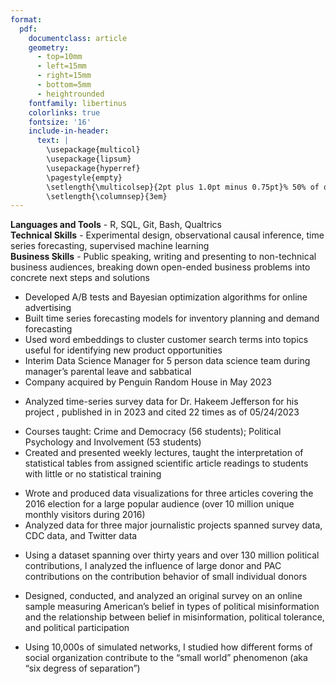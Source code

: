 ```yaml
---
format: 
  pdf: 
    documentclass: article
    geometry:
      - top=10mm
      - left=15mm
      - right=15mm
      - bottom=5mm
      - heightrounded
    fontfamily: libertinus
    colorlinks: true
    fontsize: '16'
    include-in-header: 
      text: |
        \usepackage{multicol}
        \usepackage{lipsum}
        \usepackage{hyperref}
        \pagestyle{empty}
        \setlength{\multicolsep}{2pt plus 1.0pt minus 0.75pt}% 50% of original values
        \setlength{\columnsep}{3em}
---
```

<!-- TITLE -->
\begin{huge}\begin{center}{\bf DAVID NIELD}\end{center}\end{huge}

<!-- CONTACT INFO -->
\begin{center}nield.dr@gmail.com ∙ \href{https://dnield.com}{Website} ∙ \href{https://github.com/davidnield}{Github} ∙ \href{https://www.linkedin.com/in/david-nield/}{LinkedIn}
\end{center}
\vspace{15pt}

<!-- EDUCATION: 1ST BULLET -->
\begin{large}
  {\bf EDUCATION}
  \vspace{3pt}
  \hrule
  \begin{multicols}{2}
    \begin{flushleft}{\bf University of California, Berkeley}\end{flushleft}
    \begin{flushright}Berkeley, CA\end{flushright}
  \end{multicols}
  \vspace{-0.17cm}
  \begin{multicols}{2}
    \begin{flushleft}M.A., Political Science \end{flushleft}
  \end{multicols}
  \vspace{-0.25cm}
  \textit{Thesis: Measuring inter-donor influence in FEC data (1979-2014)}
\end{large}

\vspace{0.2cm}

<!-- EDUCATION: 2ND BULLET -->
\begin{large}
  \begin{multicols}{2}
    \begin{flushleft}{\bf The Ohio State University}\end{flushleft}
    \begin{flushright}Columbus, OH\end{flushright}
  \end{multicols}
  \vspace{-0.17cm}
  \begin{multicols}{2}
    \begin{flushleft}B.S., Political Science; Minor in Statistics\end{flushleft}
  \end{multicols}
  \vspace{-0.25cm}
  \textit{Thesis: The Misperceiving Voter}
\end{large}

\vspace{3pt}

<!-- SKILLS -->
\begin{large}{\bf SKILLS}
  \vspace{3pt}
  \hrule
\end{large}
\vspace{0cm}
**Languages and Tools** - R, SQL, Git, Bash, Qualtrics    
**Technical Skills** - Experimental design, observational causal inference, time series forecasting, supervised machine learning    
**Business Skills** - Public speaking, writing and presenting to non-technical business audiences, breaking down open-ended business problems into concrete next steps and solutions

\vspace{3pt}

<!-- EXPERIENCE : 1ST BULLET-->
\begin{large}{\bf EXPERIENCE}
  \vspace{3pt}
  \hrule
  \begin{multicols}{2}
    \begin{flushleft}{\bf Callisto Media, Inc.}\end{flushleft}
    \begin{flushright}July 2019-May 2023\end{flushright}
  \end{multicols}
  \vspace{-0.17cm}
  \begin{multicols}{2}
    \begin{flushleft}\textit{Data Scientist}\end{flushleft}
    \begin{flushright}Oakland, CA\end{flushright}\end
  {multicols}
\end{large}
\vspace{-0.16cm}
* Developed A/B tests and Bayesian optimization algorithms for online advertising
* Built time series forecasting models for inventory planning and demand forecasting
* Used word embeddings to cluster customer search terms into topics useful for identifying new product opportunities
* Interim Data Science Manager for 5 person data science team during manager's parental leave and sabbatical
* Company acquired by Penguin Random House in May 2023

\vspace{7pt}

<!-- EXPERIENCE : 2ND BULLET -->
\begin{large}
  \begin{multicols}{2}
    \begin{flushleft}{\bf Stanford University}\end{flushleft}
    \begin{flushright}Mar 2019-Jun 2019\end{flushright}
  \end{multicols}
  \vspace{-0.17cm}
  \begin{multicols}{2}
    \begin{flushleft}\textit{Research Assistant}\end
    {flushleft}\begin{flushright}Stanford, CA\end
    {flushright}
  \end{multicols}
\end{large}
\vspace{-0.16cm}
* Analyzed time-series survey data for Dr. Hakeem Jefferson for his project \textit{The Curious Case of Black Conservatives: Assessing the Validity of the Liberal-Conservative Scale among Black Americans}, published in \textit{Public Opinion Quarterly} in 2023 and cited 22 times as of 05/24/2023 

\vspace{7pt}

<!-- EXPERIENCE : 3RD BULLET -->
\begin{large}
  \begin{multicols}{2}
    \begin{flushleft}{\bf University of California, Berkeley}\end{flushleft}
    \begin{flushright}Aug 2018-May 2019\end{flushright}
  \end{multicols}
  \vspace{-0.17cm}
  \begin{multicols}{2}
    \begin{flushleft}\textit{Graduate Student Instructor}\end{flushleft}
    \begin{flushright}Berkeley, CA\end{flushright}
  \end{multicols}
\end{large}
\vspace{-0.16cm}
* Courses taught: Crime and Democracy (56 students); Political Psychology and Involvement (53 students)
* Created and presented weekly lectures, taught the interpretation of statistical tables from assigned scientific article readings to students with little or no statistical training

\vspace{7pt}

<!-- EXPERIENCE : 4TH BULLET -->
\begin{large}
  \begin{multicols}{2}
    \begin{flushleft}{\bf FiveThirtyEight}\end{flushleft}
    \begin{flushright}Jun 2016-Aug 2016\end{flushright}
  \end{multicols}
  \vspace{-0.17cm}
  \begin{multicols}{2}
    \begin{flushleft}\textit{Politics Intern}\end{flushleft}
    \begin{flushright}New York, NY\end{flushright}
  \end{multicols}
\end{large}
\vspace{-0.16cm}
* Wrote and produced data visualizations for three articles covering the 2016 election for a large popular audience (over 10 million unique monthly visitors during 2016)
* Analyzed data for three major journalistic projects spanned survey data, CDC data, and Twitter data

\vspace{7pt}

<!-- PERSONAL PROJECTS : 1ST BULLET -->
\begin{large}
{\bf PERSONAL PROJECTS}
  \vspace{3pt}
  \hrule
    \begin{flushleft}\textit{Measuring inter-donor influence in FEC data (1979-2014)}\end{flushleft}
  \vspace{-0.17cm}
\end{large}
* Using a dataset spanning over thirty years and over 130 million political contributions, I analyzed the influence of large donor and PAC contributions on the contribution behavior of small individual donors

\vspace{1pt}

<!-- PERSONAL PROJECTS : 2ND BULLET -->
\begin{large}
    \begin{flushleft}\textit{The Misperceiving Voter}\end{flushleft}
  \vspace{-0.17cm}
\end{large}
* Designed, conducted, and analyzed an original survey on an online sample measuring American's belief in types of political misinformation and the relationship between belief in misinformation, political tolerance, and political participation

\vspace{1pt}

<!-- PERSONAL PROJECTS : 3RD BULLET -->
\begin{large}
  \begin{multicols}{2}
    \begin{flushleft}\textit{"Small world" dynamics in focused networks}\end{flushleft}
  \end{multicols}
  \vspace{-0.17cm}
\end{large}
* Using 10,000s of simulated networks, I studied how different forms of social organization contribute to the "small world" phenomenon (aka "six degress of separation")
